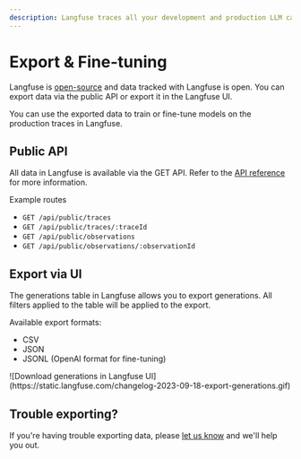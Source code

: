 ```yaml
---
description: Langfuse traces all your development and production LLM calls. You can export this data to train or fine-tune models at any time.
---
```


# Export & Fine-tuning

Langfuse is [open-source](/docs/open-source) and data tracked with Langfuse is open. You can export data via the public API or export it in the Langfuse UI.

You can use the exported data to train or fine-tune models on the production traces in Langfuse.

## Public API

All data in Langfuse is available via the GET API. Refer to the [API reference](https://api.reference.langfuse.com/) for more information.

Example routes

- `GET /api/public/traces`
- `GET /api/public/traces/:traceId`
- `GET /api/public/observations`
- `GET /api/public/observations/:observationId`

## Export via UI

The generations table in Langfuse allows you to export generations. All filters applied to the table will be applied to the export.

Available export formats:

- CSV
- JSON
- JSONL (OpenAI format for fine-tuning)

<Frame>
  ![Download generations in Langfuse
  UI](https://static.langfuse.com/changelog-2023-09-18-export-generations.gif)
</Frame>

## Trouble exporting?

If you're having trouble exporting data, please [let us know](#contact) and we'll help you out.
